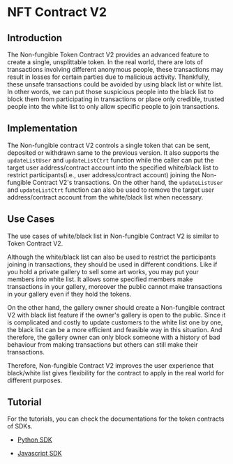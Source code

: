 <!-- KEYWORDS: Non-Fungible Token Smart Contract V2-->

# NFT Contract V2


## Introduction

The Non-fungible Token Contract V2 provides an advanced feature to create a single, unsplittable token. In the real world, there are lots of transactions involving different anonymous people, these transactions may result in losses for certain parties due to malicious activity. Thankfully, these unsafe transactions could be avoided by using black list or white list. In other words, we can put those suspicious people into the black list to block them from participating in transactions or place only credible, trusted people into the white list to only allow specific people to join transactions.


## Implementation

The Non-fungible contract V2 controls a single token that can be sent, deposited or withdrawn same to the previous version. It also supports the `updateListUser` and `updateListCtrt` function while the caller can put the target user address/contract account into the specified white/black list to restrict participants(i.e., user address/contract account) joining the Non-fungible Contract V2's transactions. On the other hand, the `updateListUser` and `updateListCtrt` function can also be used to remove the target user address/contract account from the white/black list when necessary.


## Use Cases

The use cases of white/black list in Non-fungible Contract V2 is similar to Token Contract V2.

Although the white/black list can also be used to restrict the participants joining in transactions, they should be used in different conditions. Like if you hold a private gallery to sell some art works, you may put your members into white list. It allows some specified members make transactions in your gallery, moreover the public cannot make transactions in your gallery even if they hold the tokens.

On the other hand, the gallery owner should create a Non-fungible contract V2 with black list feature if the owner's gallery is open to the public. Since it is complicated and costly to update customers to the white list one by one, the black list can be a more efficient and feasible way in this situation. And therefore, the gallery owner can only block someone with a history of bad behaviour from making transactions but others can still make their transactions.

Therefore, Non-fungible Contract V2 improves the user experience that black/white list gives flexibility for the contract to apply in the real world for different purposes.


## Tutorial

For the tutorials, you can check the documentations for the token contracts of SDKs.

- [Python SDK](https://github.com/virtualeconomy/py-vsys/blob/main/doc/smart_contract/nft_ctrt_v2.md)

- [Javascript SDK](https://github.com/virtualeconomy/js-vsys/blob/main/doc/smart_contract/nft_ctrt_v2.md)
